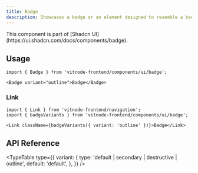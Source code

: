 ```yaml
---
title: Badge
description: Showcases a badge or an element designed to resemble a badge.
---
```


<Callout title="Shadcn UI">
  This component is part of [Shadcn
  UI](https://ui.shadcn.com/docs/components/badge).
</Callout>

## Usage

```tsx
import { Badge } from 'vitnode-frontend/components/ui/badge';
```

```tsx
<Badge variant="outline">Badge</Badge>
```

### Link

```tsx
import { Link } from 'vitnode-frontend/navigation';
import { badgeVariants } from 'vitnode-frontend/components/ui/badge';
```

```tsx
<Link className={badgeVariants({ variant: 'outline' })}>Badge</Link>
```

## API Reference


<TypeTable
  type={{
    variant: {
      type: 'default | secondary | destructive | outline',
      default: 'default',
    },
  }}
/>
